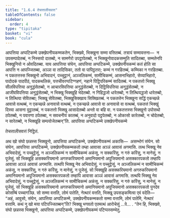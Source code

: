 ```yaml
---
title: "1.6.4 तेचत्तालीसवत्त"
tableOfContents: false
sidebar:
  order: 4
type: "tipitaka"
basket: "vi"
book: "cula"
---
```



<DynamicBreadcrumb />

<Division number="60" book="cula">

<Paragraph number="280" book="cula">
आपत्तिया अप्पटिकम्मे उक्खेपनीयकम्मकतेन, भिक्खवे, भिक्खुना सम्मा वत्तितब्बं. तत्रायं सम्मावत्तना—  न उपसम्पादेतब्बं, न निस्सयो दातब्बो, न सामणेरो उपट्ठापेतब्बो, न भिक्खुनोवादकसम्मुति सादितब्बा, सम्मतेनपि भिक्खुनियो न ओवदितब्बा. याय आपत्तिया संघेन, आपत्तिया अप्पटिकम्मे, उक्खेपनीयकम्मं कतं होति सा आपत्ति न आपज्जितब्बा, अञ्ञा वा तादिसिका, ततो वा पापिट्ठतरा; कम्मं न गरहितब्बं, कम्मिका न गरहितब्बा. न पकतत्तस्स भिक्खुनो अभिवादनं, पच्चुट्ठानं, अञ्जलिकम्मं, सामीचिकम्मं, आसनाभिहारो, सेय्याभिहारो, पादोदकं पादपीठं, पादकथलिकं, पत्तचीवरप्पटिग्गहणं, नहाने पिट्ठिपरिकम्मं सादितब्बं. न पकतत्तो भिक्खु सीलविपत्तिया अनुद्धंसेतब्बो, न आचारविपत्तिया अनुद्धंसेतब्बो, न दिट्ठिविपत्तिया अनुद्धंसेतब्बो, न आजीवविपत्तिया अनुद्धंसेतब्बो, न भिक्खु भिक्खूहि भेदेतब्बो. न गिहिद्धजो धारेतब्बो, न तित्थियद्धजो धारेतब्बो, न तित्थिया सेवितब्बा; भिक्खू सेवितब्बा, भिक्खुसिक्खाय सिक्खितब्बं. न पकतत्तेन भिक्खुना सद्धिं एकच्छन्ने आवासे वत्थब्बं, न एकच्छन्ने अनावासे वत्थब्बं, न एकच्छन्ने आवासे वा अनावासे वा वत्थब्बं, पकतत्तं भिक्खुं दिस्वा आसना वुट्ठातब्बं, न पकतत्तो भिक्खु आसादेतब्बो अन्तो वा बहि वा. न पकतत्तस्स भिक्खुनो उपोसथो ठपेतब्बो, न पवारणा ठपेतब्बा, न सवचनीयं कातब्बं, न अनुवादो पट्ठपेतब्बो, न ओकासो कारेतब्बो, न चोदेतब्बो, न सारेतब्बो, न भिक्खूहि सम्पयोजेतब्बन्”ति.

</Paragraph>
</Division>

<Paragraph number="281" type="center" book="cula">
आपत्तिया अप्पटिकम्मे उक्खेपनीयकम्मे

  
तेचत्तालीसवत्तं निट्ठितं.


</Paragraph>

<Division number="61" book="cula">

<Paragraph number="282" book="cula">
अथ खो संघो छन्नस्स भिक्खुनो, आपत्तिया अप्पटिकम्मे, उक्खेपनीयकम्मं अकासि—  असम्भोगं संघेन. सो संघेन, आपत्तिया अप्पटिकम्मे, उक्खेपनीयकम्मकतो तम्हा आवासा अञ्ञं आवासं अगमासि. तत्थ भिक्खू नेव अभिवादेसुं, न पच्चुट्ठेसुं, न अञ्जलिकम्मं न सामीचिकम्मं अकंसु, न सक्करिंसु, न गरुं करिंसु, न मानेसुं, न पूजेसुं. सो भिक्खूहि असक्करियमानो अगरुकरियमानो अमानियमानो अपूजियमानो असक्कारपकतो तम्हापि आवासा अञ्ञं आवासं अगमासि. तत्थपि भिक्खू नेव अभिवादेसुं, न पच्चुट्ठेसुं, न अञ्जलिकम्मं न सामीचिकम्मं अकंसु, न सक्करिंसु, न गरुं करिंसु, न मानेसुं, न पूजेसुं. सो भिक्खूहि असक्करियमानो अगरुकरियमानो अमानियमानो अपूजियमानो असक्कारपकतो तम्हापि आवासा अञ्ञं आवासं अगमासि. तत्थपि भिक्खू नेव अभिवादेसुं, न पच्चुट्ठेसुं, न अञ्जलिकम्मं न सामीचिकम्मं अकंसु, न सक्करिंसु, न गरुं करिंसु, न मानेसुं, न पूजेसुं. सो भिक्खूहि असक्करियमानो अगरुकरियमानो अमानियमानो अपूजियमानो असक्कारपकतो पुनदेव कोसम्बिं पच्चागञ्छि. सो सम्मा वत्तति, लोमं पातेति, नेत्थारं वत्तति, भिक्खू उपसङ्कमित्वा एवं वदेति—  “अहं, आवुसो, संघेन, आपत्तिया अप्पटिकम्मे, उक्खेपनीयकम्मकतो सम्मा वत्तामि, लोमं पातेमि, नेत्थारं वत्तामि. कथं नु खो मया पटिपज्जितब्बन्”ति? भिक्खू भगवतो एतमत्थं आरोचेसुं …पे… . “तेन हि, भिक्खवे, संघो छन्नस्स भिक्खुनो, आपत्तिया अप्पटिकम्मे, उक्खेपनीयकम्मं पटिप्पस्सम्भेतु.
</Paragraph>
</Division>